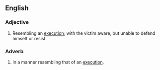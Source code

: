 ==English==

===Adjective===
{{en-adj|head=[[execution]] [[style]]|-}}

# {{label|en|idiomatic|of a murder}} Resembling an [[execution]]; with the victim aware, but unable to defend himself or resist.

===Adverb===
{{en-adv|head=[[execution]] [[style]]|-}}

# {{label|en|idiomatic|of murdering}} In a manner resembling that of an [[execution]].